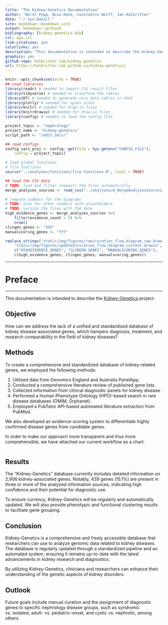 ```yaml
--- 
title: "The Kidney-Genetics Documentation"
author: "Bernt Popp, Nina Rank, Constantin Wolff, Jan Halbritter"
date: "`r Sys.Date()`"
site: bookdown::bookdown_site
output: bookdown::gitbook
bibliography: [kidney-genetics.bib]
csl: apa.csl
link-citations: yes
colorlinks: yes
description: "This documentation is intended to describe the Kidney-Genetics project"
graphics: yes
github-repo: halbritter-lab/kidney-genetics
url: https://halbritter-lab.github.io/kidney-genetics/
---
```


<!-- here we load required libraries -->
```r
knitr::opts_chunk$set(echo = TRUE)
## Load libraries
library(readr) # needed to import CSV result files
library(tidyverse) # needed to transform the tables
library(DT) # needed to generate nice data tables in html
library(plotly) # needed for upset plots
library(knitr) # needed for draw.io files
library(knitrdrawio) # needed for draw.io files
library(config) # needed to load the config file
```

<!-- here we load the config file -->
```r
project_topic <- "nephrology"
project_name <- "kidney-genetics"
script_path <- "/edit_docs/"

## read configs
config_vars_proj <- config::get(file = Sys.getenv("CONFIG_FILE"),
    config = project_topic)
```

<!-- here we load global functions libraries -->
```r
# load global functions
# file functions
source("../analyses/functions/file-functions.R", local = TRUE)
```

<!-- here we load the result csv file and compute numbers to update the diagrams -->
```r
## load the CSV data
# TODO: load and filter (newest) the files automatically 
merge_analyses_sources <- read_csv("../analyses/A_MergeAnalysesSources/results/A_MergeAnalysesSources.2023-05-18.csv.gz")

# compute numbers for the diagrams
# TODO: also for other numbers with placeholders
# TODO: version the files with the date
high_evidence_genes <- merge_analyses_sources %>%
    filter(evidence_count > 2) %>%
    nrow()
clingen_genes <- "XXX"
manualscoring_genes <- "YYY"

replace_strings("static/img/figures/raw/curation_flow_diagram_raw.drawio",
    "static/img/figures/updated/curation_flow_diagram_current.drawio",
    c("HIGHEVIDENCE_GENES", "CLINGEN_GENES", "MANUALSCORING_GENES"),
    c(high_evidence_genes, clingen_genes, manualscoring_genes))
```

---

# Preface {-}

---------------------------------------

This documentation is intended to describe the [Kidney-Genetics](https://github.com/halbritter-lab/kidney-genetics) project.


## Objective {-}

How can we address the lack of a unified and standardized database of kidney disease-associated genes, which hampers diagnosis, treatment, and research comparability in the field of kidney diseases?


## Methods {-}

To create a comprehensive and standardized database of kidney-related genes, we employed the following methods:

1. Utilized data from Genomics England and Australia PanelApp.
2. Conducted a comprehensive literature review of published gene lists.
3. Collected information from clinical diagnostic panels for kidney disease.
4. Performed a Human Phenotype Ontology (HPO)-based search in rare disease databases (OMIM, Orphanet).
5. Employed a PubTator API-based automated literature extraction from PubMed.

We also developed an evidence-scoring system to differentiate highly confirmed disease genes from candidate genes.

In order to make our approach more transparent and thus more comprehensible, we have attached our current workflow as a chart.
```drawio
```

## Results

The "Kidney-Genetics" database currently includes detailed information on 2,906 kidney-associated genes. Notably, 439 genes (15.1%) are present in three or more of the analyzed information sources, indicating high confidence and their potential for diagnostic use.

To ensure currency, Kidney-Genetics will be regularly and automatically updated. We will also provide phenotypic and functional clustering results to facilitate gene grouping.


## Conclusion

Kidney-Genetics is a comprehensive and freely accessible database that researchers can use to analyze genomic data related to kidney diseases. The database is regularly updated through a standardized pipeline and an automated system, ensuring it remains up-to-date with the latest advancements in kidney research and diagnostics.

By utilizing Kidney-Genetics, clinicians and researchers can enhance their understanding of the genetic aspects of kidney disorders.


## Outlook

Future goals include manual curation and the assignment of diagnostic genes to specific nephrology disease groups, such as syndromic vs. isolated, adult- vs. pediatric-onset, and cystic vs. nephrotic, among others.